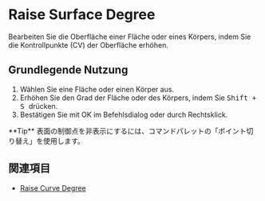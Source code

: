 
# Raise Surface Degree

<Reference shortcut="Shift + S" command="Raise Degree" button="" />

Bearbeiten Sie die Oberfläche einer Fläche oder eines Körpers, indem Sie die Kontrollpunkte (CV) der Oberfläche erhöhen.

## Grundlegende Nutzung

1. Wählen Sie eine Fläche oder einen Körper aus.
2. Erhöhen Sie den Grad der Fläche oder des Körpers, indem Sie <kbd> Shift + S </kbd> drücken.
3. Bestätigen Sie mit OK im Befehlsdialog oder durch Rechtsklick.

<VideoPlayer fileName="raise-surface-degree"/>

<Callout type="info" emoji="💡">
    **Tip**
    表面の制御点を非表示にするには、コマンドパレットの「ポイント切り替え」を使用します。
<VideoPlayer fileName="raise-surface-degree-hidepoints"/>
</Callout>

## 関連項目
- [Raise Curve Degree](raise-curve-degree)
